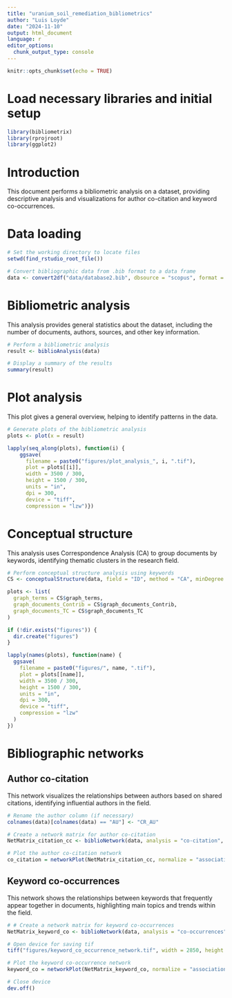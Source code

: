 ```yaml
---
title: "uranium_soil_remediation_bibliometrics"
author: "Luis Loyde"
date: "2024-11-10"
output: html_document
language: r
editor_options: 
  chunk_output_type: console
---
```


```r
knitr::opts_chunk$set(echo = TRUE)
```

# Load necessary libraries and initial setup

```r
library(bibliometrix)
library(rprojroot)
library(ggplot2)
```

# Introduction

This document performs a bibliometric analysis on a dataset, providing descriptive analysis and visualizations for author co-citation and keyword co-occurrences.

# Data loading

```r
# Set the working directory to locate files
setwd(find_rstudio_root_file())

# Convert bibliographic data from .bib format to a data frame
data <- convert2df("data/database2.bib", dbsource = "scopus", format = "bibtex")
```

# Bibliometric analysis

This analysis provides general statistics about the dataset, including the number of documents, authors, sources, and other key information.

```r
# Perform a bibliometric analysis
result <- biblioAnalysis(data)

# Display a summary of the results
summary(result)
```

# Plot analysis

This plot gives a general overview, helping to identify patterns in the data.

```r
# Generate plots of the bibliometric analysis
plots <- plot(x = result)

lapply(seq_along(plots), function(i) {
    ggsave(
      filename = paste0("figures/plot_analysis_", i, ".tif"),
      plot = plots[[i]],
      width = 3500 / 300,
      height = 1500 / 300,
      units = "in",
      dpi = 300,
      device = "tiff",
      compression = "lzw")})
```

# Conceptual structure

This analysis uses Correspondence Analysis (CA) to group documents by keywords, identifying thematic clusters in the research field.

```r
# Perform conceptual structure analysis using keywords
CS <- conceptualStructure(data, field = "ID", method = "CA", minDegree = 3, clust = 4, stemming = FALSE, labelsize = 10, documents = nrow(data))

plots <- list(
  graph_terms = CS$graph_terms,
  graph_documents_Contrib = CS$graph_documents_Contrib,
  graph_documents_TC = CS$graph_documents_TC
)

if (!dir.exists("figures")) {
  dir.create("figures")
}

lapply(names(plots), function(name) {
  ggsave(
    filename = paste0("figures/", name, ".tif"),
    plot = plots[[name]],
    width = 3500 / 300,
    height = 1500 / 300,
    units = "in",
    dpi = 300,
    device = "tiff",
    compression = "lzw"
  )
})
```

# Bibliographic networks

## Author co-citation

This network visualizes the relationships between authors based on shared citations, identifying influential authors in the field.

```r
# Rename the author column (if necessary)
colnames(data)[colnames(data) == "AU"] <- "CR_AU"

# Create a network matrix for author co-citation
NetMatrix_citation_cc <- biblioNetwork(data, analysis = "co-citation", network = "authors", sep = ";")

# Plot the author co-citation network
co_citation = networkPlot(NetMatrix_citation_cc, normalize = "association", weighted = NULL, n = nrow(data), Title = "Author Co-Citation Network", type = "fruchterman", size = TRUE, edgesize = 2.5, labelsize = 1)
```

## Keyword co-occurrences

This network shows the relationships between keywords that frequently appear together in documents, highlighting main topics and trends within the field.

```r
# # Create a network matrix for keyword co-occurrences
NetMatrix_keyword_co <- biblioNetwork(data, analysis = "co-occurrences", network = "keywords", sep = ";")

# Open device for saving tif
tiff("figures/keyword_co_occurrence_network.tif", width = 2850, height = 2850, units = "px", res = 300, compression = "lzw")

# Plot the keyword co-occurrence network
keyword_co = networkPlot(NetMatrix_keyword_co, normalize = "association", weighted = NULL, n = nrow(data), Title = "Keyword Co-Occurrences", type = "fruchterman", size = TRUE, edgesize = 2.5, labelsize = 1)

# Close device
dev.off()
```

